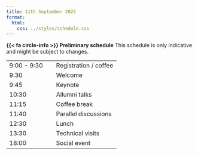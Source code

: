 ```yaml
---
title: 11th September 2025
format:
  html:
    css: ../styles/schedule.css
---
```

<div class="alert alert-info">
  <strong>{{< fa circle-info >}} Preliminary schedule</strong> This schedule is only indicative and might be subject to changes.
</div>

| |  |
| --- | ---- |
| 9:00 - 9:30 | <span class="event-outline-blue"></span> Registration / coffee                |
| 9:30        | <span class="event-outline-blue"></span> Welcome    |
| 9:45        | <span class="event-filled-green"></span> Keynote                        |
| 10:30       | <span class="event-filled-green"></span> Allumni talks               |
| 11:15       | <span class="event-outline-blue"></span> Coffee break                         |
| 11:40       | <span class="event-filled-green size-2"></span> Parallel discussions  |
| 12:30       | <span class="event-outline-blue"></span> Lunch                                |
| 13:30       | <span class="event-filled-blue size-3"></span> Technical visits |
| 18:00       | <span class="event-filled-red size-3"></span> Social event             |